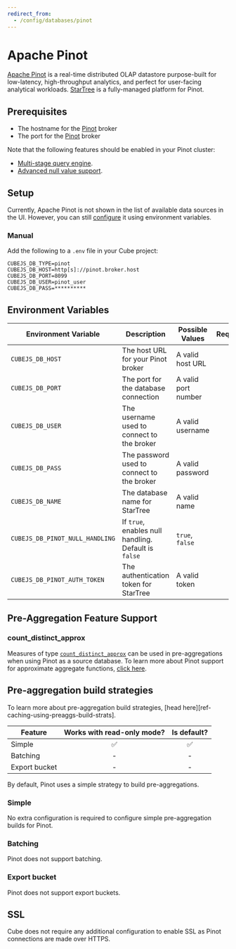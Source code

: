 ```yaml
---
redirect_from:
  - /config/databases/pinot
---
```


# Apache Pinot

[Apache Pinot][link-pinot] is a real-time distributed OLAP datastore purpose-built
for low-latency, high-throughput analytics, and perfect for user-facing analytical
workloads. [StarTree][link-startree] is a fully-managed platform for Pinot.

## Prerequisites

- The hostname for the [Pinot][pinot] broker
- The port for the [Pinot][pinot] broker

Note that the following features should be enabled in your Pinot cluster:
- [Multi-stage query engine][link-pinot-msqe].
- [Advanced null value support][link-pinot-nvs].

## Setup

<ReferenceBox>

Currently, Apache Pinot is not shown in the list of available data sources in the UI.
However, you can still [configure](https://github.com/cube-js/cube/issues/8579#issuecomment-2453545048)
it using environment variables.

</ReferenceBox>

### Manual

Add the following to a `.env` file in your Cube project:

```dotenv
CUBEJS_DB_TYPE=pinot
CUBEJS_DB_HOST=http[s]://pinot.broker.host
CUBEJS_DB_PORT=8099
CUBEJS_DB_USER=pinot_user
CUBEJS_DB_PASS=**********
```

## Environment Variables

| Environment Variable            | Description                                           | Possible Values     | Required |
|---------------------------------|-------------------------------------------------------|---------------------|:--------:|
| `CUBEJS_DB_HOST`                | The host URL for your Pinot broker                    | A valid host URL    |    ✅    |
| `CUBEJS_DB_PORT`                | The port for the database connection                  | A valid port number |    ✅    |
| `CUBEJS_DB_USER`                | The username used to connect to the broker            | A valid username    |    ❌    |
| `CUBEJS_DB_PASS`                | The password used to connect to the broker            | A valid password    |    ❌    |
| `CUBEJS_DB_NAME`                | The database name for StarTree                        | A valid name        |    ❌    |
| `CUBEJS_DB_PINOT_NULL_HANDLING` | If `true`, enables null handling. Default is `false`  | `true`, `false`     |    ❌    |
| `CUBEJS_DB_PINOT_AUTH_TOKEN`    | The authentication token for StarTree                 | A valid token       |    ❌    |

## Pre-Aggregation Feature Support

### count_distinct_approx

Measures of type
[`count_distinct_approx`][ref-schema-ref-types-formats-countdistinctapprox] can
be used in pre-aggregations when using Pinot as a source database. To learn more
about Pinot support for approximate aggregate functions, [click
here][pinot-docs-approx-agg-fns].

## Pre-aggregation build strategies

<InfoBox>

To learn more about pre-aggregation build strategies, [head
here][ref-caching-using-preaggs-build-strats].

</InfoBox>

| Feature       | Works with read-only mode? | Is default? |
|---------------|:--------------------------:|:-----------:|
| Simple        |             ✅             |      ✅     |
| Batching      |             -              |      -      |
| Export bucket |             -              |      -      |

By default, Pinot uses a simple strategy to build pre-aggregations.

### Simple

No extra configuration is required to configure simple pre-aggregation builds
for Pinot.

### Batching

Pinot does not support batching.

### Export bucket

Pinot does not support export buckets.

## SSL

Cube does not require any additional configuration to enable SSL as Pinot connections are made over HTTPS.

[link-pinot]: https://pinot.apache.org/
[pinot]: https://docs.pinot.apache.org/
[link-pinot-msqe]: https://docs.pinot.apache.org/reference/multi-stage-engine
[link-pinot-nvs]: https://docs.pinot.apache.org/developers/advanced/null-value-support#advanced-null-handling-support
[pinot-docs-approx-agg-fns]:
  https://docs.pinot.apache.org/users/user-guide-query/query-syntax/how-to-handle-unique-counting
[ref-recipe-enable-ssl]:
  /guides/recipes/data-sources/using-ssl-connections-to-data-source
[ref-schema-ref-types-formats-countdistinctapprox]: /reference/data-model/types-and-formats#count_distinct_approx
[link-startree]: https://startree.ai